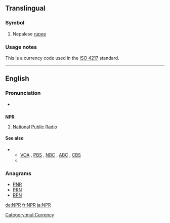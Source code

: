 ==Translingual==
{{wikipedia}}

===Symbol===
{{head|mul|symbol}}

# Nepalese [[rupee]]

===Usage notes===
This is a currency code used in the [[w:ISO 4217|ISO 4217]] standard.

[[Category:mul:Currency]]
----

==English==

===Pronunciation===
* {{rhymes|ɑː(ɹ)}}

==={{initialism}}===
'''NPR'''

# {{US|radio}} [[national|National]] [[public|Public]] [[radio|Radio]]

====See also====
* {{sense|National Public Radio}}
** [[VOA]] , [[PBS]] , [[NBC]] , [[ABC]] , [[CBS]]
** {{pedia|National Public Radio}}

===Anagrams===
* [[PNR#English|PNR]]
* [[PRN#English|PRN]]
* [[RPN#English|RPN]]

[[de:NPR]]
[[fr:NPR]]
[[ja:NPR]]